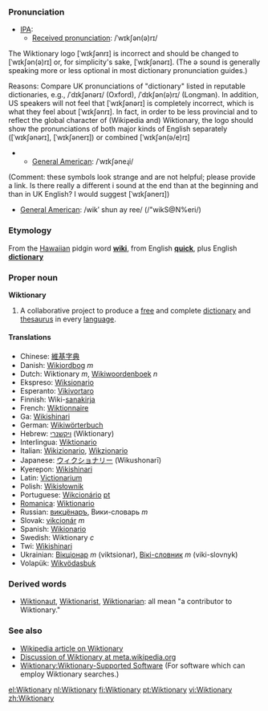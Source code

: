 ===Pronunciation===
*[[International Phonetic Alphabet|IPA]]:
**[[Received pronunciation]]: /ˈwɪkʃən(ə)rɪ/ 
The Wiktionary logo [ˈwɪkʃənrɪ] is incorrect and should be changed to [ˈwɪkʃən(ə)rɪ] or, for simplicity's sake, [ˈwɪkʃənərɪ]. (The ə sound is generally speaking more or less optional in most dictionary pronunciation guides.)

Reasons: Compare UK pronunciations of "dictionary" listed in reputable dictionaries, e.g., /ˈdɪkʃənərɪ/ (Oxford), /ˈdɪkʃən(ə)rɪ/ (Longman). In addition, US speakers will not feel that [ˈwɪkʃənərɪ] is completely incorrect, which is what they feel about [ˈwɪkʃənrɪ]. 
In fact, in order to be less provincial and to reflect the global character of (Wikipedia and) Wiktionary, the logo should show the pronunciations of both major kinds of English separately ([ˈwɪkʃənərɪ], [ˈwɪkʃənerɪ]) or combined [ˈwɪkʃən(ə/e)rɪ] 
**[[w:American English|General American]]: /ˈwɪkʃəneɻi/ 
(Comment: these symbols look strange and are not helpful; please provide a link. Is there really a different i sound at the end than at the beginning and than in UK English? I would suggest [ˈwɪkʃənerɪ])
*[[General American]]: /wikʹ shun ay ree/ (/"wikS@N%eri/)

===Etymology===
From the [[Hawaiian]] pidgin word '''[[wiki]]''', from English '''[[quick]]''', plus English '''[[dictionary]]'''

===Proper noun===
'''Wiktionary'''

# A collaborative project to produce a [[free]] and complete [[dictionary]] and [[thesaurus]] in every [[language]].

==== Translations ====
*Chinese: [[維基字典]]
*Danish: [[Wikiordbog]] ''m''
*Dutch: Wiktionary ''m'', [[Wikiwoordenboek]] ''n''
*Ekspreso: [[Wiksionario]]
*Esperanto: [[Vikivortaro]]
*Finnish: Wiki-[[sanakirja]]
*French: [[Wiktionnaire]]
*Ga: [[Wikishinari]]
*German: [[Wikiwörterbuch]]
*Hebrew: [[ויקשנרי]] (Wiktionary)
*Interlingua: [[Wiktionario]]
*Italian: [[Wikizionario]], [[Wikzionario]]
*Japanese: [[ウィクショナリー]] (Wikushonarī) <!-- "latin small letter i with macron" works? -->
*Kyerepon: [[Wikishinari]]
*Latin: [[Victionarium]]
*Polish: [[Wikisłownik]]
*Portuguese: [[Wikcionário]] [[:pt:Wikcionário|pt]]
*[[Romanica]]: [[Wiktionario]]
*Russian: [[викцёнаръ]], Вики-словарь ''m''
*Slovak: [[vikcionár]] ''m''
*Spanish: [[Wikionario]]
*Swedish: Wiktionary ''c''
*Twi: [[Wikishinari]]
*Ukrainian: [[Вікціонар]] ''m'' (viktsionar), [[Вікі-словник]] ''m'' (viki-slovnyk)
*Volapük: [[Wikvödasbuk]]

===Derived words===
*[[Wiktionaut]], [[Wiktionarist]], [[Wiktionarian]]: all mean "a contributor to Wiktionary."

=== See also ===
* [[w:Wiktionary|Wikipedia article on Wiktionary]]
* [[m:Wiktionary|Discussion of Wiktionary at meta.wikipedia.org]]
* [[Wiktionary:Wiktionary-Supported Software]]  (For software which can employ Wiktionary searches.)

[[el:Wiktionary]]
[[nl:Wiktionary]]
[[fi:Wiktionary]]
[[pt:Wiktionary]]
[[vi:Wiktionary]]
[[zh:Wiktionary]]